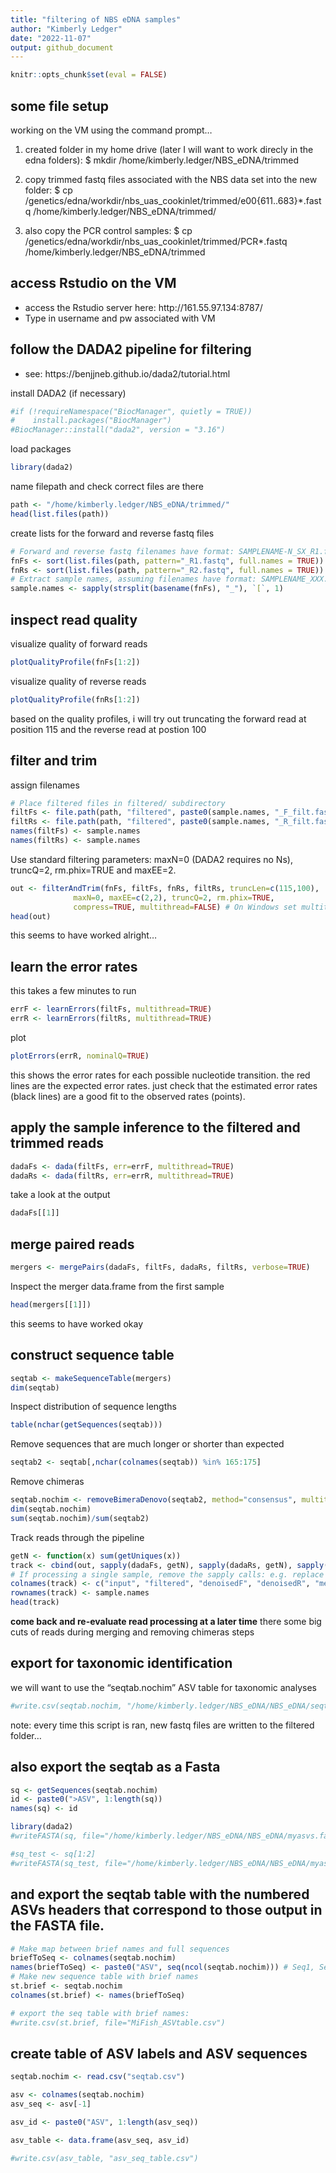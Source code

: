 ```yaml
---
title: "filtering of NBS eDNA samples"
author: "Kimberly Ledger"
date: "2022-11-07"
output: github_document
---
```


```r
knitr::opts_chunk$set(eval = FALSE)
```

## some file setup

working on the VM using the command prompt...

1. created folder in my home drive (later I will want to work direcly in the edna folders): $ mkdir /home/kimberly.ledger/NBS_eDNA/trimmed

2. copy trimmed fastq files associated with the NBS data set into the new folder:
$ cp /genetics/edna/workdir/nbs_uas_cookinlet/trimmed/e00{611..683}*.fastq /home/kimberly.ledger/NBS_eDNA/trimmed/

3. also copy the PCR control samples: 
$ cp /genetics/edna/workdir/nbs_uas_cookinlet/trimmed/PCR*.fastq /home/kimberly.ledger/NBS_eDNA/trimmed


## access Rstudio on the VM 
* access the Rstudio server here: http://161.55.97.134:8787/
* Type in username and pw associated with VM

## follow the DADA2 pipeline for filtering 
* see: https://benjjneb.github.io/dada2/tutorial.html

install DADA2 (if necessary)
```r
#if (!requireNamespace("BiocManager", quietly = TRUE))
#    install.packages("BiocManager")
#BiocManager::install("dada2", version = "3.16")
```

load packages
```r
library(dada2)
```

name filepath and check correct files are there 
```r
path <- "/home/kimberly.ledger/NBS_eDNA/trimmed/"
head(list.files(path))
```

create lists for the forward and reverse fastq files 
```r
# Forward and reverse fastq filenames have format: SAMPLENAME-N_SX_R1.fastq and SAMPLENAME-N_SX_R2.fastq
fnFs <- sort(list.files(path, pattern="_R1.fastq", full.names = TRUE))
fnRs <- sort(list.files(path, pattern="_R2.fastq", full.names = TRUE))
# Extract sample names, assuming filenames have format: SAMPLENAME_XXX.fastq
sample.names <- sapply(strsplit(basename(fnFs), "_"), `[`, 1)
```

## inspect read quality 

visualize quality of forward reads
```r
plotQualityProfile(fnFs[1:2])
```

visualize quality of reverse reads
```r
plotQualityProfile(fnRs[1:2])
```

based on the quality profiles, i will try out truncating the forward read at position 115 and the reverse read at postion 100

## filter and trim 

assign filenames 
```r
# Place filtered files in filtered/ subdirectory
filtFs <- file.path(path, "filtered", paste0(sample.names, "_F_filt.fastq.gz"))
filtRs <- file.path(path, "filtered", paste0(sample.names, "_R_filt.fastq.gz"))
names(filtFs) <- sample.names
names(filtRs) <- sample.names
```

Use standard filtering parameters: maxN=0 (DADA2 requires no Ns), truncQ=2, rm.phix=TRUE and maxEE=2.
```r
out <- filterAndTrim(fnFs, filtFs, fnRs, filtRs, truncLen=c(115,100),
              maxN=0, maxEE=c(2,2), truncQ=2, rm.phix=TRUE,
              compress=TRUE, multithread=FALSE) # On Windows set multithread=FALSE
head(out)
```

this seems to have worked alright... 

## learn the error rates 

this takes a few minutes to run
```r
errF <- learnErrors(filtFs, multithread=TRUE)
errR <- learnErrors(filtRs, multithread=TRUE)
```

plot
```r
plotErrors(errR, nominalQ=TRUE)
```

this shows the error rates for each possible nucleotide transition. the red lines are the expected error rates. just check that the estimated error rates (black lines) are a good fit to the observed rates (points). 

## apply the sample inference to the filtered and trimmed reads
```r
dadaFs <- dada(filtFs, err=errF, multithread=TRUE)
dadaRs <- dada(filtRs, err=errR, multithread=TRUE)
```

take a look at the output
```r
dadaFs[[1]]
```


## merge paired reads

```r
mergers <- mergePairs(dadaFs, filtFs, dadaRs, filtRs, verbose=TRUE)
```

Inspect the merger data.frame from the first sample
```r
head(mergers[[1]])
```

this seems to have worked okay 


## construct sequence table 

```r
seqtab <- makeSequenceTable(mergers)
dim(seqtab)
```

Inspect distribution of sequence lengths
```r
table(nchar(getSequences(seqtab)))
```

Remove sequences that are much longer or shorter than expected 
```r
seqtab2 <- seqtab[,nchar(colnames(seqtab)) %in% 165:175]
```

Remove chimeras
```r
seqtab.nochim <- removeBimeraDenovo(seqtab2, method="consensus", multithread=TRUE, verbose=TRUE)
dim(seqtab.nochim)
sum(seqtab.nochim)/sum(seqtab2)
```

Track reads through the pipeline
```r
getN <- function(x) sum(getUniques(x))
track <- cbind(out, sapply(dadaFs, getN), sapply(dadaRs, getN), sapply(mergers, getN), rowSums(seqtab.nochim))
# If processing a single sample, remove the sapply calls: e.g. replace sapply(dadaFs, getN) with getN(dadaFs)
colnames(track) <- c("input", "filtered", "denoisedF", "denoisedR", "merged", "nonchim")
rownames(track) <- sample.names
head(track)
```

**come back and re-evaluate read processing at a later time** there some big cuts of reads during merging and removing chimeras steps

## export for taxonomic identification
we will want to use the "seqtab.nochim" ASV table for taxonomic analyses

```r
#write.csv(seqtab.nochim, "/home/kimberly.ledger/NBS_eDNA/NBS_eDNA/seqtab.csv")
```

note: every time this script is ran, new fastq files are written to the filtered folder... 

## also export the seqtab as a Fasta
```r
sq <- getSequences(seqtab.nochim)
id <- paste0(">ASV", 1:length(sq))
names(sq) <- id

library(dada2)
#writeFASTA(sq, file="/home/kimberly.ledger/NBS_eDNA/NBS_eDNA/myasvs.fasta")

#sq_test <- sq[1:2]
#writeFASTA(sq_test, file="/home/kimberly.ledger/NBS_eDNA/NBS_eDNA/myasvs_test.fasta")
```


## and export the seqtab table with the numbered ASVs headers that correspond to those output in the FASTA file.
```r
# Make map between brief names and full sequences
briefToSeq <- colnames(seqtab.nochim)
names(briefToSeq) <- paste0("ASV", seq(ncol(seqtab.nochim))) # Seq1, Seq2, ...
# Make new sequence table with brief names
st.brief <- seqtab.nochim
colnames(st.brief) <- names(briefToSeq)

# export the seq table with brief names:
#write.csv(st.brief, file="MiFish_ASVtable.csv")
```


## create table of ASV labels and ASV sequences
```r
seqtab.nochim <- read.csv("seqtab.csv")

asv <- colnames(seqtab.nochim)
asv_seq <- asv[-1]

asv_id <- paste0("ASV", 1:length(asv_seq))

asv_table <- data.frame(asv_seq, asv_id)

#write.csv(asv_table, "asv_seq_table.csv")
```


